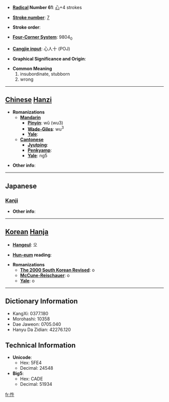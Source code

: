* '''[[Wiktionary:Chinese radical index| Radical]] Number 61''': [[Wiktionary:Chinese radical index 心|心]]+4 strokes

* '''[[Wiktionary:Chinese total strokes index|Stroke number]]''': [[Wiktionary:Chinese total strokes index 7|7]]

* '''Stroke order''': 

* '''[[Wiktionary:Chinese four corner index|Four-Corner System]]''': 9804<sub>0</sub>

* '''[[Wiktionary:Chinese Cangjie index|Cangjie input]]''': 心人十 (POJ)

* '''Graphical Significance and Origin''': 

* '''Common Meaning'''
*#insubordinate, stubborn
*# wrong


----

== [[Chinese]] [[Hanzi]] ==

* '''Romanizations'''
** '''[[Mandarin]]'''
*** '''[[Pinyin]]''': wǔ (wu3)
*** '''[[Wade-Giles]]''': wu<sup>3</sup>
*** '''[[Yale]]''': 
** '''[[Cantonese]]'''
*** '''[[Jyutping]]''':
*** '''[[Penkyamp]]''': 
*** '''[[Yale]]''': ng5

* '''Other info''': 

----

==Japanese==
===[[Kanji]]===
{{kanji|on readings=[[ご]] (go)
|kun readings=[[さからう]] (sakarau)
}}

* '''Other info''':  

----

== [[Korean]] [[Hanja]] ==

* '''[[Hangeul]]''': 오

* '''[[Hun-eum]] reading''': 

* '''Romanizations'''
** '''[[The 2000 South Korean Revised Romanization|The 2000 South Korean Revised]]''': o
** '''[[McCune-Reischauer]]''': o
** '''[[Yale]]''': o

----

== Dictionary Information ==

* KangXi: 0377.180
* Morohashi: 10358
* Dae Jaweon: 0705.040
* Hanyu Da Zidian: 42276.120

== Technical Information ==

* '''Unicode''':
** Hex: 5FE4
** Decimal: 24548
* '''Big5''':
** Hex: CADE
** Decimal: 51934

[[fr:忤]]